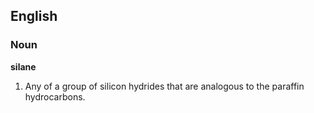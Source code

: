 ==English==

===Noun===

'''silane'''

#Any of a group of silicon hydrides that are analogous to the paraffin hydrocarbons.